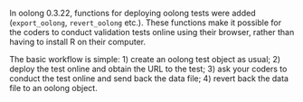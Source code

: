 In oolong 0.3.22, functions for deploying oolong tests were added (`export_oolong`, `revert_oolong` etc.). These functions make it possible for the coders to conduct validation tests online using their browser, rather than having to install R on their computer.

The basic workflow is simple: 1) create an oolong test object as usual; 2) deploy the test online and obtain the URL to the test; 3) ask your coders to conduct the test online and send back the data file; 4) revert back the data file to an oolong object.

